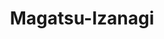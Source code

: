 ---
title: "Magatsu-Izanagi"
slug: "magatsu-izanagi"
arcana: "Tower"

image: "./.jpg"

phys: ""
gun: ""
fire: ""
ice: ""
elec: ""
wind: ""
psy: ""
nuke: ""
bless: ""
curse: ""
---